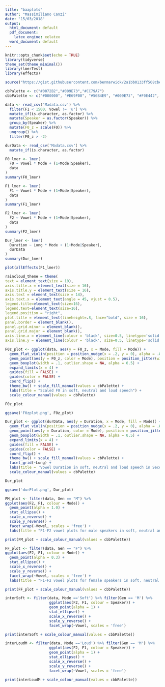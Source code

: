 ```yaml
---
title: "baaplots"
author: "Massimiliano Canzi"
date: "15/03/2018"
output:
  html_document: default
  pdf_document:
    latex_engine: xelatex
  word_document: default
---
```


```r
knitr::opts_chunk$set(echo = TRUE)
library(tidyverse)
theme_set(theme_minimal())
library(lmerTest)
library(effects)

source("https://gist.githubusercontent.com/benmarwick/2a1bb0133ff568cbe28d/raw/fb53bd97121f7f9ce947837ef1a4c65a73bffb3f/geom_flat_violin.R")

cbPalette <- c("#0072B2","#009E73","#CC79A7")
cbbPalette <- c("#000000", "#E69F00", "#56B4E9", "#009E73", "#F0E442", "#0072B2", "#D55E00", "#CC79A7")
```

<!-- Data is filtered and 'cleaned up'. -->

```r
data <- read_csv('Madata.csv') %>%
  filter(F1 < 1500, Vowel != 'u') %>%
  mutate_if(is.character, as.factor) %>%
  mutate(Speaker = as.factor(Speaker)) %>%
  group_by(Speaker) %>%
  mutate(F0_z = scale(F0)) %>%
  ungroup() %>%
  filter(F0_z > -2)

durData <- read_csv('Madata.csv') %>%
  mutate_if(is.character, as.factor)
```

<!-- Here's lmer tests for F0, F1, F2 and Duration throughout speech modes. Speaker is regarded as random effect. The 'Long' veriable for the duration model represents phonological length. -->

```r
F0_lmer <- lmer(
  F0 ~ Vowel * Mode + (1+Mode|Speaker),
  data
)
summary(F0_lmer)
```
```r
F1_lmer <- lmer(
  F1 ~ Vowel * Mode + (1+Mode|Speaker),
  data
)
summary(F1_lmer)
```

```r
F2_lmer <- lmer(
  F2 ~ Vowel * Mode + (1+Mode|Speaker),
  data
)
summary(F2_lmer)
```

<!-- Duration lmer contains information for 'u' as well, which was omitted in the previous models for formant tracking issues. -->

```r
Dur_lmer <- lmer(
  Duration ~ Long * Mode + (1+Mode|Speaker),
  durData
)
summary(Dur_lmer)
```

<!-- Sample effects plot for F1 -->

```r
plot(allEffects(F1_lmer))
```

```r
raincloud_theme = theme(
text = element_text(size = 10),
axis.title.x = element_text(size = 16),
axis.title.y = element_text(size = 16),
axis.text = element_text(size = 14),
axis.text.x = element_text(angle = 45, vjust = 0.5),
legend.title=element_text(size=16),
legend.text=element_text(size=16),
legend.position = "right",
plot.title = element_text(lineheight=.8, face="bold", size = 16),
panel.border = element_blank(),
panel.grid.minor = element_blank(),
panel.grid.major = element_blank(),
axis.line.x = element_line(colour = 'black', size=0.5, linetype='solid'),
axis.line.y = element_line(colour = 'black', size=0.5, linetype='solid'))
```

<!-- Sample box/violin plots with jitter for F0 and Duration, faceted by gender and phonological lenth respectively -->

```r
F0z_plot <- ggplot(data, aes(y = F0_z, x = Mode, fill = Mode)) +
  geom_flat_violin(position = position_nudge(x = .2, y = 0), alpha = .8) +
  geom_point(aes(y = F0_z, color = Mode), position = position_jitter(width = .15), size = .5, alpha = 0.8) +
  geom_boxplot(width = .1, outlier.shape = NA, alpha = 0.5) +
  expand_limits(x = 4) +
  guides(fill = FALSE) +
  guides(color = FALSE) +
  coord_flip() +
  theme_bw() + scale_fill_manual(values = cbPalette) + 
  labs(title = "Scaled F0 in soft, neutral and loud speech") +
  scale_colour_manual(values = cbPalette)

F0z_plot

ggsave('F0zplot.png', F0z_plot)
```



```r
Dur_plot <- ggplot(durData, aes(y = Duration, x = Mode, fill = Mode)) +
  geom_flat_violin(position = position_nudge(x = .2, y = 0), alpha = .8) +
  geom_point(aes(y = Duration, color = Mode), position = position_jitter(width = .15), size = .5, alpha = 0.8) +
  geom_boxplot(width = .1, outlier.shape = NA, alpha = 0.5) +
  expand_limits(x = 4) +
  guides(fill = FALSE) +
  guides(color = FALSE) +
  coord_flip() +
  theme_bw() + scale_fill_manual(values = cbPalette) + 
  facet_grid(~Long) +
  labs(title = 'Vowel Duration in soft, neutral and loud speech in Seconds') +
  scale_colour_manual(values = cbPalette)

Dur_plot

ggsave('durPlot.png', Dur_plot)
```

<!-- F1-F2 vowel plots for M and F speakers faceted by vowel, coloured by mode -->

```r
FM_plot <- filter(data, Gen == "M") %>%
ggplot(aes(F2, F1, colour = Mode)) +
  geom_point(alpha = 1.0) +
  stat_ellipse() +
  scale_x_reverse() +
  scale_y_reverse() + 
  facet_wrap(~Vowel, scales = 'free') +
  labs(title = "F1-F2 vowel plots for male speakers in soft, neutral and loud speech modes")

print(FM_plot + scale_colour_manual(values = cbbPalette))
```

```r
FF_plot <- filter(data, Gen == "F") %>%
ggplot(aes(F2, F1, colour = Mode)) +
  geom_point(alpha = 0.3) +
  stat_ellipse() +
  scale_x_reverse() +
  scale_y_reverse() + 
  facet_wrap(~Vowel, scales = 'free') +
  labs(title = "F1-F2 vowel plots for female speakers in soft, neutral and loud speech modes")

print(FF_plot + scale_colour_manual(values = cbbPalette))
```

```r
interSoft <- filter(data, Mode =='Soft') %>% filter(Gen == 'M') %>%
                    ggplot(aes(F2, F1, colour = Speaker)) +
                    geom_point(alpha = 1) + 
                    stat_ellipse() +
                    scale_x_reverse() +
                    scale_y_reverse() + 
                    facet_wrap(~Vowel, scales = 'free') 

print(interSoft + scale_colour_manual(values = cbbPalette))
```

```r
interLoudM <- filter(data, Mode =='Loud') %>% filter(Gen == 'M') %>%
                    ggplot(aes(F2, F1, colour = Speaker)) +
                    geom_point(alpha = 1) + 
                    stat_ellipse() +
                    scale_x_reverse() +
                    scale_y_reverse() + 
                    facet_wrap(~Vowel, scales = 'free') 

print(interLoudM + scale_colour_manual(values = cbbPalette))
```


